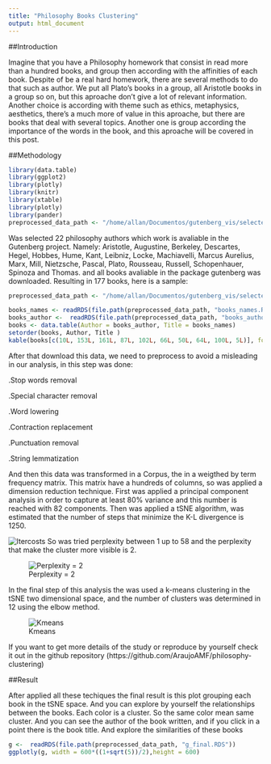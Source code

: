 ```yaml
---
title: "Philosophy Books Clustering"
output: html_document
---
```


##Introduction

Imagine that you have a Philosophy homework that consist in read more than a hundred books, and group then according with the affinities of each book. Despite of be a real hard homework, there are several methods to do that such as author. We put all Plato's books in a group, all Aristotle books in a group so on, but this aproache don't give a lot of relevant information. Another choice is according with theme such as ethics, metaphysics, aesthetics, there's a much more of value in this aproache, but there are books that deal with several topics. Another one is group according the importance of the words in the book, and this aproache will be covered in this post.

##Methodology

```r
library(data.table)
library(ggplot2)
library(plotly)
library(knitr)
library(xtable)
library(plotly)
library(pander)
preprocessed_data_path <- "/home/allan/Documentos/gutenberg_vis/selected_books"
```

Was selected 22 philosophy authors which work is avaliable in the Gutenberg project. Namely: Aristotle, Augustine, Berkeley, Descartes, Hegel, Hobbes, Hume, Kant, Leibniz, Locke, Machiavelli, Marcus Aurelius, Marx, Mill, Nietzsche, Pascal, Plato, Rousseau, Russell, Schopenhauer, Spinoza and Thomas. and all books avaliable in the package gutenberg was downloaded. Resulting in 177 books, here is a sample:

```r
preprocessed_data_path <- "/home/allan/Documentos/gutenberg_vis/selected_books"

books_names <- readRDS(file.path(preprocessed_data_path, "books_names.RDS"))
books_author <-  readRDS(file.path(preprocessed_data_path, "books_author.RDS"))
books <- data.table(Author = books_author, Title = books_names)
setorder(books, Author, Title )
kable(books[c(10L, 153L, 161L, 87L, 102L, 66L, 50L, 64L, 100L, 5L)], format = "pandoc")
```


After that download this data, we need to preprocess to avoid a misleading in our analysis, in this step was done:

.Stop words removal

.Special character removal

.Word lowering

.Contraction replacement

.Punctuation removal

.String lemmatization

And then this data was transformed in a Corpus, the in a weigthed by term frequency matrix. This matrix have a hundreds of columns, so was applied a dimension reduction technique. 
First was applied a principal component analysis in order to capture at least 80% variance and this number is reached with 82 components. Then was applied a tSNE algorithm, was estimated that the number of steps that minimize the K-L divergence is 1250. 

![Itercosts](https://raw.githubusercontent.com/AraujoAMF/philosophy-clustering/master/itercosts.png)
So was tried perplexity between 1 up to 58 and the perplexity that make the cluster more visible is 2.

![Perplexity = 2](https://raw.githubusercontent.com/AraujoAMF/philosophy-clustering/master/perplexity_2.png)

In the final step of this analysis the was used a k-means clustering in the tSNE two dimensional space, and the number of clusters was determined in 12 using the elbow method.

![Kmeans](https://raw.githubusercontent.com/AraujoAMF/philosophy-clustering/master/kmeans_withness.png)

If you want to get more details of the study or reproduce by yourself check it out in the github repository    (https://github.com/AraujoAMF/philosophy-clustering) 

##Result

After applied all these techiques the final result is this plot grouping each book in the tSNE space. And you can explore by yourself the relationships between the books. Each color is a cluster. So the same color mean same cluster. And you can see the author of the book written, and if you click in a point there is the book title. And explore the similarities of these books

```r
g <-  readRDS(file.path(preprocessed_data_path, "g_final.RDS"))
ggplotly(g, width = 600*((1+sqrt(5))/2),height = 600)
```




